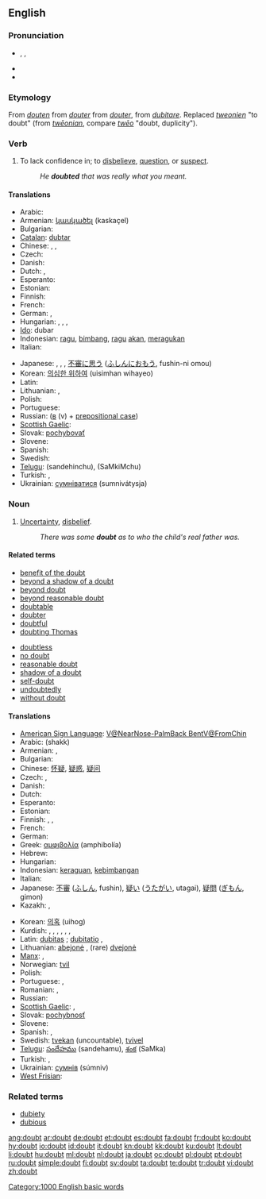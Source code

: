 ==English==

{{rank|hard|ask|question|410|doubt|around|black|lady}}

===Pronunciation===
* {{enPR|dout}}, {{IPA|/daʊt/}}, {{SAMPA|/daUt/}}
* {{rhymes|aʊt}}
* {{audio|en-us-doubt.ogg|Audio (US)}}

===Etymology===
From {{etyl|enm}} ''[[douten#Middle English|douten]]'' from {{etyl|xno}} ''[[douter#Anglo-Norman|douter]]'' from {{etyl|fro}} ''[[douter#Old French|douter]]'', from {{etyl|la}} ''[[dubitare]]''. Replaced {{enm}} ''[[tweonien#Middle English|tweonien]]'' "to doubt" (from {{ang}} ''[[tweonian#Old English|twēonian]]'', compare {{ang}} ''[[tweo#Old English|twēo]]'' "doubt, duplicity").

===Verb===
{{en-verb}}

# To lack confidence in; to [[disbelieve]], [[question]], or [[suspect]].
#: ''He '''doubted''' that was really what you meant.''

====Translations====
{{trans-top|to lack confidence in something}}
* Arabic: {{t|ar|شك|tr=shakka}}
* Armenian: [[կասկածել]] (kaskaçel)
* Bulgarian: {{t|bg|съмнявам се|sc=Cyrl}}
* [[Catalan]]: [[dubtar]]
* Chinese: {{zh-tsp|懷疑|怀疑|huáiyí}}, {{zh-tsp|疑慮|疑虑|yílǜ}}, {{t-|cmn|疑|tr=yí|sc=Hani}}
* Czech: {{t-|cs|pochybovat}}
* Danish: {{t-|da|tvivle}}
* Dutch: {{t+|nl|twijfelen}}, {{t+|nl|betwijfelen}}
* Esperanto: {{t+|eo|dubi|xs=Esperanto}}
* Estonian: {{t|et|kõhklema}}
* Finnish: {{t+|fi|epäillä}}
* French: {{t+|fr|douter}}
* German: {{t-|de|bezweifeln}}, {{t+|de|zweifeln}}
* Hungarian: {{t|hu|kétségbe von}},  {{t|hu|megkérdőjelez}},  {{t|hu|kételkedik}},  {{t|hu|kétell}}
* [[Ido]]: dubar
* Indonesian: [[ragu]], [[bimbang]], [[ragu]] [[akan]], [[ragu|meragukan]]
* Italian: {{t+|it|dubitare}}
{{trans-mid}}
* Japanese: {{t-|ja|疑う|tr=[[うたがう]], utagau}},  {{t|ja|訝しむ|tr=ibukashimu}},  {{t|ja|疑問する|tr=gimon-suru}}, [[不審]]に[[思う]] ([[ふしん]]に[[おもう]], fushin-ni omou)
* Korean: [[의심한 위하여]] (uisimhan wihayeo)
* Latin: {{t-|la|dubitare}}
* Lithuanian: {{t+|lt|abejoti|xs=Lithuanian}}, {{t+|lt|dvejoti|xs=Lithuanian}}
* Polish: {{t+|pl|wątpić}}
* Portuguese: {{t+|pt|duvidar}}
* Russian: {{t+|ru|сомневаться|tr=somnevát'sja}} ([[в]] (v) + [[prepositional case]])
* [[Scottish Gaelic]]: {{t-|gd|cuir teagamh|xs=Scottish Gaelic}}
* Slovak: [[pochybovať]]
* Slovene: {{t+|sl|dvomiti}}
* Spanish: {{t-|es|dudar}}
* Swedish: {{t-|sv|tveka}}
* [[Telugu]]: {{t|te|సందేహించు}} (sandehinchu), {{t|te|శంకించు}} (SaMkiMchu)
* Turkish: {{t|tr|şüphelenmek}},  {{t|tr|kuşkulanmak}}
* Ukrainian: [[сумніватися]] (sumnivátysja)
{{trans-bottom}}

===Noun===
{{wikipedia}}
{{en-noun}}

# [[uncertainty|Uncertainty]], [[disbelief]].
#: ''There was some '''doubt''' as to who the child's real father was.''

====Related terms====
{{rel-top}}
* [[benefit of the doubt]]
* [[beyond a shadow of a doubt]]
* [[beyond doubt]]
* [[beyond reasonable doubt]]
* [[doubtable]]
* [[doubter]]
* [[doubtful]]
* [[doubting Thomas]]
{{rel-mid}}
* [[doubtless]]
* [[no doubt]]
* [[reasonable doubt]]
* [[shadow of a doubt]]
* [[self-doubt]]
* [[undoubtedly]]
* [[without doubt]]
{{rel-bottom}}

====Translations====
{{trans-top|uncertainty}}
* [[American Sign Language]]: [[V@NearNose-PalmBack BentV@FromChin]]
* Arabic: {{Arab|[[شكّ]]}} (shakk)
* Armenian: {{t-|hy|կասկած|tr=kaskaç}}, {{t-|hy|տարակույս|tr=tarakuys}}
* Bulgarian: {{t|bg|съмнение|n|sc=Cyrl}}
* Chinese: [[怀疑]], [[疑惑]], [[疑问]]
* Czech: {{t-|cs|pochybnost|f}}, {{t-|cs|pochyba|f}}
* Danish: {{t+|da|tvivl|c}}
* Dutch: {{t+|nl|twijfel|f}}
* Esperanto: {{t+|eo|dubo|xs=Esperanto}}
* Estonian: {{t|et|kõhklus}}
* Finnish: {{t+|fi|epäily}}, {{t-|fi|epäröinti}},  {{t+|fi|epäilys}}
* French: {{t+|fr|doute|m}}
* German: {{t+|de|Zweifel|m}}
* Greek: [[αμφιβολία]] (amphibolía)
* Hebrew: {{t|he|ספק|tr=saféq}} {{m}}
* Hungarian: {{t+|hu|kétség}}
* Indonesian: [[ragu|keraguan]], [[bimbang|kebimbangan]]
* Italian: {{t+|it|dubbio|m}}
* Japanese: [[不審]] ([[ふしん]], fushin), [[疑い]] ([[うたがい]], utagai), [[疑問]] ([[ぎもん]], gimon)
* Kazakh: {{t|kk|күмән|tr=kümän|sc=Cyrl|xs=Kazakh}},  {{t-|kk|шүбә|tr=şübä|sc=Cyrl|xs=Kazakh}}
{{trans-mid}}
* Korean: [[의혹]] (uihog)
* Kurdish: {{t+|ku|guman|f}}, {{t+|ku|şik|f}}, {{t|ku|şube|f}}, {{t|ku|gûş|f}}, {{t|ku|hulhul|f}}, {{t|ku|şûf|f}}, {{t+|ku|گومان|sc=ku-Arab}}
* Latin: [[dubitas]] {{f}}; [[dubitatio]] {{f}}, {{t|la|dubium}}
* Lithuanian: [[abejonė]] {{f}},  (rare) [[dvejonė]] {{f}}
* [[Manx]]: {{t-|gv|dooyt|xs=Manx}}, {{t-|gv|ourys|m|xs=Manx}}
* Norwegian: [[tvil]] {{m}}
* Polish: {{t+|pl|wątpliwość|f}}
* Portuguese: {{t+|pt|dúvida|f}}, {{t+|pt|incerteza|f}}
* Romanian: {{t|ro|dubiu}}, {{t|ro|îndoială}}
* Russian: {{t+|ru|сомнение|tr=somneniye}}
* [[Scottish Gaelic]]: {{t-|gd|teagamh|m|xs=Scottish Gaelic}},  {{t-|gd|amharas|m|xs=Scottish Gaelic}}
* Slovak: [[pochybnosť]] {{f}}
* Slovene: {{t+|sl|dvom|m}}
* Spanish: {{t+|es|duda|f}}, {{t+|es|incertidumbre|f}}
* Swedish: [[tvekan]] (uncountable), [[tvivel]] {{n}}
* [[Telugu]]: [[సందేహము]] (sandehamu), [[శంక]] (SaMka)
* Turkish: {{t+|tr|şüphe}},  {{t|tr|kuşku}}
* Ukrainian: [[сумнів]] (súmniv) {{m}}
* [[West Frisian]]: {{t-|fy|twivel|c|xs=West Frisian}}
{{trans-bottom}}

===Related terms===
* [[dubiety]] {{pos_n}}
* [[dubious]]

[[Category:1000 English basic words]]

[[ang:doubt]]
[[ar:doubt]]
[[de:doubt]]
[[et:doubt]]
[[es:doubt]]
[[fa:doubt]]
[[fr:doubt]]
[[ko:doubt]]
[[hy:doubt]]
[[io:doubt]]
[[id:doubt]]
[[it:doubt]]
[[kn:doubt]]
[[kk:doubt]]
[[ku:doubt]]
[[lt:doubt]]
[[li:doubt]]
[[hu:doubt]]
[[ml:doubt]]
[[nl:doubt]]
[[ja:doubt]]
[[oc:doubt]]
[[pl:doubt]]
[[pt:doubt]]
[[ru:doubt]]
[[simple:doubt]]
[[fi:doubt]]
[[sv:doubt]]
[[ta:doubt]]
[[te:doubt]]
[[tr:doubt]]
[[vi:doubt]]
[[zh:doubt]]